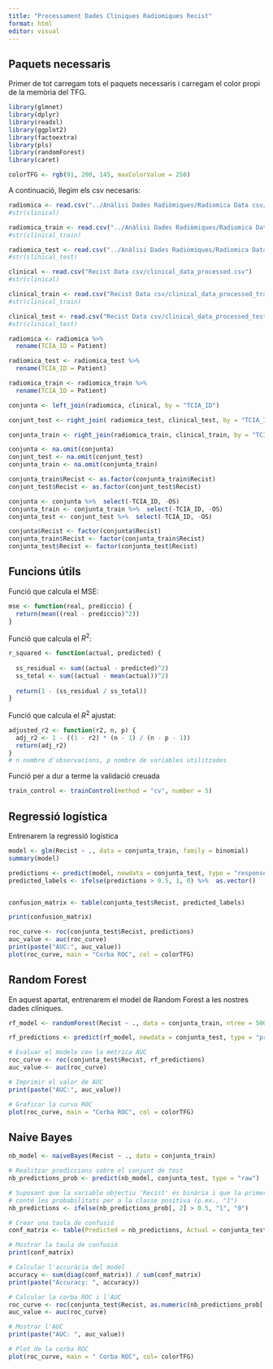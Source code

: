 ```yaml
---
title: "Processament Dades Cliniques Radiomiques Recist"
format: html
editor: visual
---
```


## Paquets necessaris

Primer de tot carregam tots el paquets necessaris i carregam el color propi de la memòria del TFG.

```r
library(glmnet)
library(dplyr)
library(readxl)
library(ggplot2)
library(factoextra)
library(pls)
library(randomForest)
library(caret)

colorTFG <- rgb(91, 200, 145, maxColorValue = 250)
```

A continuació, llegim els csv necesaris:

```r
radiomica <- read.csv("../Anàlisi Dades Radiòmiques/Radiomica Data csv/radiomica_data_processed.csv")
#str(clinical)

radiomica_train <- read.csv("../Anàlisi Dades Radiòmiques/Radiomica Data csv/radiomica_data_processed_train.csv")
#str(clinical_train)

radiomica_test <- read.csv("../Anàlisi Dades Radiòmiques/Radiomica Data csv/radiomica_data_processed_test.csv")
#str(clinical_test)
```

```r
clinical <- read.csv("Recist Data csv/clinical_data_processed.csv")
#str(clinical)

clinical_train <- read.csv("Recist Data csv/clinical_data_processed_train.csv")
#str(clinical_train)

clinical_test <- read.csv("Recist Data csv/clinical_data_processed_test.csv")
#str(clinical_test)
```

```r
radiomica <- radiomica %>%
  rename(TCIA_ID = Patient)

radiomica_test <- radiomica_test %>% 
  rename(TCIA_ID = Patient)

radiomica_train <- radiomica_train %>% 
  rename(TCIA_ID = Patient)
```

```r
conjunta <- left_join(radiomica, clinical, by = "TCIA_ID")

conjunt_test <- right_join( radiomica_test, clinical_test, by = "TCIA_ID")

conjunta_train <- right_join(radiomica_train, clinical_train, by = "TCIA_ID")
```

```r
conjunta <- na.omit(conjunta)
conjunt_test <- na.omit(conjunt_test)
conjunta_train <- na.omit(conjunta_train)  
```

```r
conjunta_train$Recist <- as.factor(conjunta_train$Recist)
conjunt_test$Recist <- as.factor(conjunt_test$Recist)
```

```r
conjunta <- conjunta %>%  select(-TCIA_ID, -OS)
conjunta_train <- conjunta_train %>%  select(-TCIA_ID, -OS)
conjunta_test <- conjunt_test %>%  select(-TCIA_ID, -OS)
```

```r
conjunta$Recist <- factor(conjunta$Recist)
conjunta_train$Recist <- factor(conjunta_train$Recist)
conjunta_test$Recist <- factor(conjunta_test$Recist)
```

## Funcions útils

Funció que calcula el MSE:

```r
mse <- function(real, prediccio) {
  return(mean((real - prediccio)^2))
}
```

Funció que calcula el $R^2$:

```r
r_squared <- function(actual, predicted) {
  
  ss_residual <- sum((actual - predicted)^2)
  ss_total <- sum((actual - mean(actual))^2)
  
  return(1 - (ss_residual / ss_total))
}
```

Funció que calcula el $R^2$ ajustat:

```r
adjusted_r2 <- function(r2, n, p) {
  adj_r2 <- 1 - ((1 - r2) * (n - 1) / (n - p - 1))
  return(adj_r2)
}
# n nombre d'observacions, p nombre de variables utilitzades
```

Funció per a dur a terme la validació creuada

```r
train_control <- trainControl(method = "cv", number = 5)
```

## Regressió logística

Entrenarem la regressió logística

```r
model <- glm(Recist ~ ., data = conjunta_train, family = binomial)
summary(model)
```

```r
predictions <- predict(model, newdata = conjunta_test, type = "response")
predicted_labels <- ifelse(predictions > 0.5, 1, 0) %>%  as.vector()


confusion_matrix <- table(conjunta_test$Recist, predicted_labels)

print(confusion_matrix)
```

```r
roc_curve <- roc(conjunta_test$Recist, predictions)
auc_value <- auc(roc_curve)
print(paste("AUC:", auc_value))
plot(roc_curve, main = "Corba ROC", col = colorTFG)
```

## Random Forest

En aquest apartat, entrenarem el model de Random Forest a les nostres dades clíniques.

```r
rf_model <- randomForest(Recist ~ ., data = conjunta_train, ntree = 500, mtry = 3, importance = TRUE)
```

```r
rf_predictions <- predict(rf_model, newdata = conjunta_test, type = "prob")[, 2]

# Evaluar el modelo con la métrica AUC
roc_curve <- roc(conjunta_test$Recist, rf_predictions)
auc_value <- auc(roc_curve)

# Imprimir el valor de AUC
print(paste("AUC:", auc_value))

# Graficar la curva ROC
plot(roc_curve, main = "Corba ROC", col = colorTFG)
```

## Naive Bayes

```r
nb_model <- naiveBayes(Recist ~ ., data = conjunta_train)

# Realitzar prediccions sobre el conjunt de test
nb_predictions_prob <- predict(nb_model, conjunta_test, type = "raw")

# Suposant que la variable objectiu 'Recist' és binària i que la primera columna de nb_predictions_prob
# conté les probabilitats per a la classe positiva (p.ex., "1")
nb_predictions <- ifelse(nb_predictions_prob[, 2] > 0.5, "1", "0")

# Crear una taula de confusió
conf_matrix <- table(Predicted = nb_predictions, Actual = conjunta_test$Recist)

# Mostrar la taula de confusió
print(conf_matrix)

# Calcular l'accuràcia del model
accuracy <- sum(diag(conf_matrix)) / sum(conf_matrix)
print(paste("Accuracy: ", accuracy))

# Calcular la corba ROC i l'AUC
roc_curve <- roc(conjunta_test$Recist, as.numeric(nb_predictions_prob[, 2]))
auc_value <- auc(roc_curve)

# Mostrar l'AUC
print(paste("AUC: ", auc_value))

# Plot de la corba ROC
plot(roc_curve, main = " Corba ROC", col= colorTFG)
```
